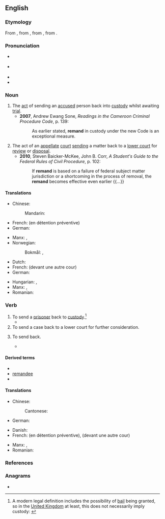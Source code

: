 ==English==
{{wikipedia}}

===Etymology===
From {{inh|en|enm|remaunden||to send back}}, from {{der|en|frm|remander||to send back}}, from {{der|en|LL.|remandare||to send backward}}, from {{der|en|la|remandare||to order}}.

===Pronunciation===
* {{a|RP}} {{IPA|en|/ɹɪˈmɑːnd/}}
* {{a|GA}} {{IPA|en|/ɹəˈmænd/}}
* {{rhymes|en|ɑːnd|ænd|s=2}}
* {{audio|en|En-us-remand.ogg|Audio (US)}}

===Noun===
{{en-noun|~}}

# The [[act]] of sending an [[accused]] person back into [[custody]] whilst awaiting [[trial]].
#* '''2007''', Andrew Ewang Sone, ''Readings in the Cameroon Criminal Procedure Code'', p. 139:
#*: As earlier stated, '''remand''' in custody under the new Code is an exceptional measure.
# The act of an [[appellate]] [[court]] [[send]]ing a matter back to a [[lower court]] for [[review]] or [[disposal]].
#* '''2010''', Steven Baicker-McKee, John B. Corr, ''A Student's Guide to the Federal Rules of Civil Procedure'', p. 102:
#*: If '''remand''' is based on a failure of federal subject matter jurisdiction or a shortcoming in the process of removal, the '''remand''' becomes effective even earlier {{...}}

====Translations====
{{trans-top|sending an accused person back into custody}}
* Chinese:
*: Mandarin: {{t|cmn|還押|tr=waan4 aat3}}
* French: {{t+|fr|maintien|m}} (en détention préventive)
* German: {{t+|de|Präventivhaft|f}}
{{trans-mid}}
* Manx: {{t|gv|aachur|m}}, {{t|gv|cur er ash|m}}
* Norwegian:
*: Bokmål: {{t|nb|varetekstfengsling|m|f}}, {{t|nb|varetekstarrest|m}}
{{trans-bottom}}

{{trans-top|sending a matter back to a lower court}}
* Dutch: {{t+|nl|verwijzen}}
* French: {{t+|fr|renvoi|m}} (devant une autre cour)
* German: {{t|de|Zurückverweisung|f}}
{{trans-mid}}
* Hungarian: {{t|hu|előzetes letartóztatás}}, {{t|hu|vizsgálati fogság}}
* Manx: {{t|gv|aachur|m}}, {{t|gv|cur er ash|m}}
* Romanian: {{t+|ro|arest preventiv|m}}
{{trans-bottom}}

===Verb===
{{en-verb}}

# To send a [[prisoner]] back to [[custody]].<ref>A modern legal definition includes the possibility of [[bail]] being granted, so in the [[United Kingdom]] at least, this does not necessarily imply custody: {{cite-web|url=http://www.opsi.gov.uk/RevisedStatutes/Acts/ukpga/1976/cukpga_19760063_en_1|title=Bail Act 1976|publisher=www.opsi.gov.uk|accessdate=2010-04-02}}</ref>
#* {{quote-book|en|title=Core Statutes on Criminal Justice and Sentencing 2019-20|year=2019|page=74|author=Martin Wasik|passage=The number of days for which the offender was '''remanded''' in custody in connection with the offence or a related offence is to count as time served by the offender as part of the sentence.}}
# To send a case back to a lower court for further consideration.
# {{lb|en|obsolete}} To send back.
#* {{RQ:South Twelve Sermons|passage='''Remand''' it to its former place.}}

====Derived terms====
* {{l|en|on remand}}
* [[remandee]]
* {{l|en|remandment}}

====Translations====
{{trans-top|send a prisoner back to custody}}
* Chinese:
*: Cantonese: {{t|yue|還押|tr=waan4 aat3}}
{{trans-mid}}
{{trans-bottom}}

{{trans-top|send a case back to a lower court}}
* German: {{t+|de|zurückverweisen}}
{{trans-mid}}
{{trans-bottom}}

{{checktrans-top}}
* Danish: {{t|da|varetægtsfængsle}}
* French: {{t+|fr|maintenir}} (en détention préventive), {{t+|fr|renvoyer}} (devant une autre cour)
{{trans-mid}}
* Manx: {{t|gv|aachur}}, {{t|gv|cur er ash}}
* Romanian: {{t+|ro|arest preventiv|m}}
{{trans-bottom}}

===References===
<references/>

===Anagrams===
* {{anagrams|en|a=ademnr|Erdman|Mander|Marden|Menard|Redman|damner|mander|manred|mrenda|randem|red man|redman}}